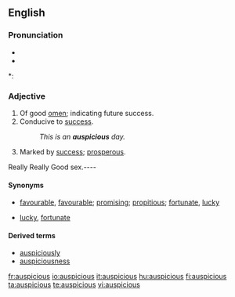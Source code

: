 ==English==

===Pronunciation===
* {{IPA|/ɔˈspɪʃəs/}}
* {{audio|en-us-auspicious.ogg|Audio (US)}}

*: {{rhymes|ɪʃəs}}

===Adjective===
{{en-adj}}

# Of good [[omen]]; indicating future success.
# Conducive to [[success]].
#: ''This is an '''auspicious''' day.''
# Marked by [[success]]; [[prosperous]].
Really Really Good sex.----
====Synonyms====
* {{sense|conducive to success}} [[favourable]], [[favourable]]; [[promising]]; [[propitious]]; [[fortunate]], [[lucky]]
* {{sense|marked by success}} [[lucky]], [[fortunate]]

====Derived terms====
* [[auspiciously]]
* [[auspiciousness]]

[[fr:auspicious]]
[[io:auspicious]]
[[it:auspicious]]
[[hu:auspicious]]
[[fi:auspicious]]
[[ta:auspicious]]
[[te:auspicious]]
[[vi:auspicious]]